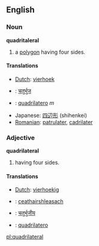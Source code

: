 ==English==
===Noun===
'''quadritaleral'''
# a [[polygon]] having four sides.

====Translations====
*[[Dutch]]: [[vierhoek]]
*{{hi}}: [[चतुर्भुज]] 
*{{it}}: [[quadrilatero]] ''m''
*Japanese: [[四辺形]] (shihenkei)
*[[Romanian]]: [[patrulater]], [[cadrilater]]

===Adjective===
'''quadrilateral'''
# having four sides.

====Translations====
*[[Dutch]]: [[vierhoekig]]
*{{ga}}: [[ceathairshleasach]]
* {{hi}}: [[चतुर्भुजीय]]
*{{it}}: [[quadrilatero]]

[[pl:quadrilateral]]